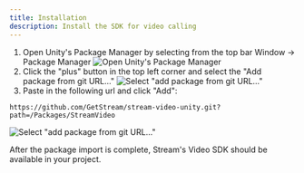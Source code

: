 ```yaml
---
title: Installation
description: Install the SDK for video calling
---
```


1. Open Unity's Package Manager by selecting from the top bar Window -> Package Manager
![Open Unity's Package Manager](../assets/basics-installation-01.png)
2. Click the "plus" button in the top left corner and select the "Add package from git URL..."
![Select "add package from git URL..."](../assets/basics-installation-02.png)
3. Paste in the following url and click "Add":
```
https://github.com/GetStream/stream-video-unity.git?path=/Packages/StreamVideo
``` 
![Select "add package from git URL..."](../assets/basics-installation-03.png)

After the package import is complete, Stream's Video SDK should be available in your project.